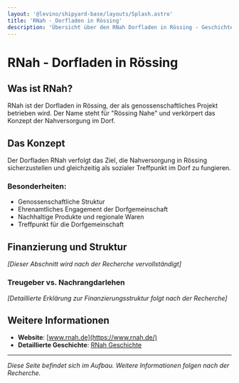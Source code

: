 ```yaml
---
layout: '@levino/shipyard-base/layouts/Splash.astro'
title: 'RNah - Dorfladen in Rössing'
description: 'Übersicht über den RNah Dorfladen in Rössing - Geschichte, Konzept und Finanzierung'
---
```


# RNah - Dorfladen in Rössing

## Was ist RNah?

RNah ist der Dorfladen in Rössing, der als genossenschaftliches Projekt betrieben wird. Der Name steht für "Rössing Nahe" und verkörpert das Konzept der Nahversorgung im Dorf.

## Das Konzept

Der Dorfladen RNah verfolgt das Ziel, die Nahversorgung in Rössing sicherzustellen und gleichzeitig als sozialer Treffpunkt im Dorf zu fungieren. 

### Besonderheiten:
- Genossenschaftliche Struktur
- Ehrenamtliches Engagement der Dorfgemeinschaft
- Nachhaltige Produkte und regionale Waren
- Treffpunkt für die Dorfgemeinschaft

## Finanzierung und Struktur

*[Dieser Abschnitt wird nach der Recherche vervollständigt]*

### Treugeber vs. Nachrangdarlehen
*[Detaillierte Erklärung zur Finanzierungsstruktur folgt nach der Recherche]*

## Weitere Informationen

- **Website**: [www.rnah.de](https://www.rnah.de/)
- **Detaillierte Geschichte**: [RNah Geschichte](/rnah-geschichte)

---

*Diese Seite befindet sich im Aufbau. Weitere Informationen folgen nach der Recherche.*
